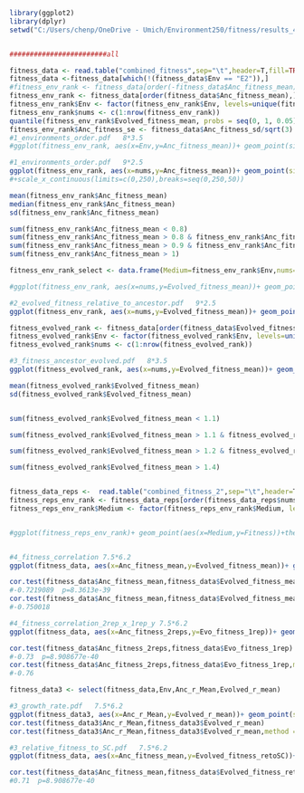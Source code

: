 

```r

library(ggplot2)
library(dplyr)
setwd("C:/Users/chenp/OneDrive - Umich/Environment250/fitness/results_4reps")


########################all

fitness_data <- read.table("combined_fitness",sep="\t",header=T,fill=TRUE)
fitness_data <-fitness_data[which(!(fitness_data$Env == "E2")),]
#fitness_env_rank <- fitness_data[order(-fitness_data$Anc_fitness_mean),]
fitness_env_rank <- fitness_data[order(fitness_data$Anc_fitness_mean),]
fitness_env_rank$Env <- factor(fitness_env_rank$Env, levels=unique(fitness_env_rank$Env))
fitness_env_rank$nums <- c(1:nrow(fitness_env_rank))
quantile(fitness_env_rank$Evolved_fitness_mean, probs = seq(0, 1, 0.05))
fitness_env_rank$Anc_fitness_se <- fitness_data$Anc_fitness_sd/sqrt(3)
#1_environments_order.pdf   8*3.5
#ggplot(fitness_env_rank, aes(x=Env,y=Anc_fitness_mean))+ geom_point(size=0.5)+geom_errorbar(aes(ymin=Anc_fitness_mean-Anc_fitness_sd,ymax=Anc_fitness_mean+Anc_fitness_sd),width=.5,position=position_dodge(),size=.3)+scale_y_continuous(limits=c(0.67,1.1),breaks=seq(0.7,1.1,0.1))+theme_bw()+theme(panel.border = element_blank(),panel.grid.major = element_blank(),panel.grid.minor = element_blank(),axis.line = element_line(colour = "black"))

#1_environments_order.pdf   9*2.5
ggplot(fitness_env_rank, aes(x=nums,y=Anc_fitness_mean))+ geom_point(size=0.8)+geom_errorbar(aes(ymin=Anc_fitness_mean-Anc_fitness_se,ymax=Anc_fitness_mean+Anc_fitness_se),width=.5,position=position_dodge(),size=.2,color="darkgrey")+scale_y_continuous(limits=c(0.67,1.1),breaks=seq(0.7,1.1,0.1))+theme_bw()+theme(panel.border = element_blank(),panel.grid.major = element_blank(),panel.grid.minor = element_blank(),axis.line = element_line(colour = "black"))
#+scale_x_continuous(limits=c(0,250),breaks=seq(0,250,50))

mean(fitness_env_rank$Anc_fitness_mean)  
median(fitness_env_rank$Anc_fitness_mean)  
sd(fitness_env_rank$Anc_fitness_mean)

sum(fitness_env_rank$Anc_fitness_mean < 0.8)
sum(fitness_env_rank$Anc_fitness_mean > 0.8 & fitness_env_rank$Anc_fitness_mean < 0.9)
sum(fitness_env_rank$Anc_fitness_mean > 0.9 & fitness_env_rank$Anc_fitness_mean < 1)
sum(fitness_env_rank$Anc_fitness_mean > 1)

fitness_env_rank_select <- data.frame(Medium=fitness_env_rank$Env,nums=fitness_env_rank$nums)

#ggplot(fitness_env_rank, aes(x=nums,y=Evolved_fitness_mean))+ geom_point()+geom_errorbar(aes(ymin=Evolved_fitness_mean-Evolved_fitness_sd,ymax=Evolved_fitness_mean+Evolved_fitness_sd),width=.5,position=position_dodge(),size=.3)+theme_bw()+theme(panel.border = element_blank(),panel.grid.major = element_blank(),panel.grid.minor = element_blank(),axis.line = element_line(colour = "black"))+scale_y_continuous(limits=c(1,1.25),breaks=seq(1,1.25,0.05))

#2_evolved_fitness_relative_to_ancestor.pdf   9*2.5
ggplot(fitness_env_rank, aes(x=nums,y=Evolved_fitness_mean))+ geom_point(size=0.8)+geom_errorbar(aes(ymin=Evolved_fitness_mean-Evolved_fitness_sd,ymax=Evolved_fitness_mean+Evolved_fitness_sd),width=.1,position=position_dodge(),size=.1,color="darkgrey")+theme_bw()+theme(panel.border = element_blank(),panel.grid.major = element_blank(),panel.grid.minor = element_blank(),axis.line = element_line(colour = "black"))+scale_y_continuous(limits=c(0.97,2),breaks=seq(1,2,0.2))


```


```r

fitness_evolved_rank <- fitness_data[order(fitness_data$Evolved_fitness_mean),]
fitness_evolved_rank$Env <- factor(fitness_evolved_rank$Env, levels=unique(fitness_evolved_rank$Env))
fitness_evolved_rank$nums <- c(1:nrow(fitness_evolved_rank))

#3_fitness_ancestor_evolved.pdf   8*3.5
ggplot(fitness_evolved_rank, aes(x=nums,y=Evolved_fitness_mean))+ geom_point(size=0.5)+geom_errorbar(aes(ymin=Evolved_fitness_mean-Evolved_fitness_sd,ymax=Evolved_fitness_mean+Evolved_fitness_sd),width=.5,position=position_dodge(),size=.3)+theme_bw()+theme(panel.border = element_blank(),panel.grid.major = element_blank(),panel.grid.minor = element_blank(),axis.line = element_line(colour = "black"))+scale_y_continuous(limits=c(0.97,2),breaks=seq(1,2,0.1))+ geom_hline(yintercept=1.1)+ geom_hline(yintercept=1.2)

mean(fitness_evolved_rank$Evolved_fitness_mean)   
sd(fitness_evolved_rank$Evolved_fitness_mean)


sum(fitness_evolved_rank$Evolved_fitness_mean < 1.1)

sum(fitness_evolved_rank$Evolved_fitness_mean > 1.1 & fitness_evolved_rank$Evolved_fitness_mean < 1.2)

sum(fitness_evolved_rank$Evolved_fitness_mean > 1.2 & fitness_evolved_rank$Evolved_fitness_mean < 1.4)

sum(fitness_evolved_rank$Evolved_fitness_mean > 1.4)


fitness_data_reps <-  read.table("combined_fitness_2",sep="\t",header=T,fill=TRUE)%>% merge(fitness_env_rank_select,by="Medium")
fitness_reps_env_rank <- fitness_data_reps[order(fitness_data_reps$nums),]
fitness_reps_env_rank$Medium <- factor(fitness_reps_env_rank$Medium, levels=unique(fitness_reps_env_rank$Medium))


#ggplot(fitness_reps_env_rank)+ geom_point(aes(x=Medium,y=Fitness))+theme_bw()+theme(panel.border = element_blank(),panel.grid.major = element_blank(),panel.grid.minor = element_blank(),axis.line = element_line(colour = "black"))+geom_rect(data=data.frame(xmin=seq(0,209,2),xmax=seq(1,210,2), ymin = -Inf, ymax = Inf),aes(xmin=xmin, xmax=xmax, ymin=ymin, ymax=ymax), fill="grey",alpha=0.3)



```



```r

#4_fitness_correlation 7.5*6.2
ggplot(fitness_data, aes(x=Anc_fitness_mean,y=Evolved_fitness_mean))+ geom_point(size=2)+theme_bw()+theme(panel.border = element_blank(),panel.grid.major = element_blank(),panel.grid.minor = element_blank(),axis.line = element_line(colour = "black"))

cor.test(fitness_data$Anc_fitness_mean,fitness_data$Evolved_fitness_mean)
#-0.7219089  p=8.3613e-39
cor.test(fitness_data$Anc_fitness_mean,fitness_data$Evolved_fitness_mean,method = "spearman")
#-0.750018   

#4_fitness_correlation_2rep_x_1rep_y 7.5*6.2
ggplot(fitness_data, aes(x=Anc_fitness_2reps,y=Evo_fitness_1rep))+ geom_point(size=2)+theme_bw()+theme(panel.border = element_blank(),panel.grid.major = element_blank(),panel.grid.minor = element_blank(),axis.line = element_line(colour = "black"))+scale_y_continuous(limits=c(1,1.92),breaks=seq(1,1.8,0.2))

cor.test(fitness_data$Anc_fitness_2reps,fitness_data$Evo_fitness_1rep)
#-0.73  p=8.908677e-40
cor.test(fitness_data$Anc_fitness_2reps,fitness_data$Evo_fitness_1rep,method = "spearman")
#-0.76  

```



```r

fitness_data3 <- select(fitness_data,Env,Anc_r_Mean,Evolved_r_mean)

#3_growth_rate.pdf   7.5*6.2
ggplot(fitness_data3, aes(x=Anc_r_Mean,y=Evolved_r_mean))+ geom_point(size=2)+theme_bw()+theme(panel.border = element_blank(),panel.grid.major = element_blank(),panel.grid.minor = element_blank(),axis.line = element_line(colour = "black"))+xlab("WT growth rate")+ylab("Evolved growth rate")+scale_y_continuous(limits=c(0.24,0.62),breaks=seq(0.3,0.6,0.1))+scale_x_continuous(limits=c(0.24,0.62),breaks=seq(0.3,0.6,0.1))
cor.test(fitness_data3$Anc_r_Mean,fitness_data3$Evolved_r_mean)
cor.test(fitness_data3$Anc_r_Mean,fitness_data3$Evolved_r_mean,method = "spearman")

#3_relative_fitness_to_SC.pdf   7.5*6.2
ggplot(fitness_data, aes(x=Anc_fitness_mean,y=Evolved_fitness_retoSC))+ geom_point(size=2)+theme_bw()+theme(panel.border = element_blank(),panel.grid.major = element_blank(),panel.grid.minor = element_blank(),axis.line = element_line(colour = "black"))+xlab("WT growth rate")+ylab("Evolved growth rate")+scale_y_continuous(limits=c(0.68,1.1),breaks=seq(0.7,1.1,0.1))+scale_x_continuous(limits=c(0.68,1.1),breaks=seq(0.7,1.1,0.1))+ geom_abline(intercept = 0, slope = 1)

cor.test(fitness_data$Anc_fitness_mean,fitness_data$Evolved_fitness_retoSC)
#0.71  p=8.908677e-40

```

